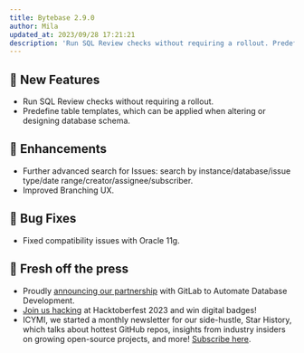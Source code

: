 ```yaml
---
title: Bytebase 2.9.0
author: Mila
updated_at: 2023/09/28 17:21:21
description: 'Run SQL Review checks without requiring a rollout. Predefine table templates.'
---
```



## 🚀 New Features

- Run SQL Review checks without requiring a rollout.
- Predefine table templates, which can be applied when altering or designing database schema.

## 🎄 Enhancements

- Further advanced search for Issues: search by instance/database/issue type/date range/creator/assignee/subscriber.
- Improved Branching UX.

## 🐞 Bug Fixes

- Fixed compatibility issues with Oracle 11g.

## 📰 Fresh off the press

- Proudly [announcing our partnership](https://www.bytebase.com/blog/bytebase-gitlab-technology-partner/) with GitLab to Automate Database Development.
- [Join us hacking](https://www.bytebase.com/blog/hacktoberfest-2023/) at Hacktoberfest 2023 and win digital badges!
- ICYMI, we started a monthly newsletter for our side-hustle, Star History, which talks about hottest GitHub repos, insights from industry insiders on growing open-source projects, and more! [Subscribe here](https://star-history.beehiiv.com/subscribe).

<InstallUpgrade />
